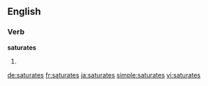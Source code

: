 ==English==

===Verb===
'''saturates'''

# {{third-person singular of|saturate}}

[[de:saturates]]
[[fr:saturates]]
[[ja:saturates]]
[[simple:saturates]]
[[vi:saturates]]